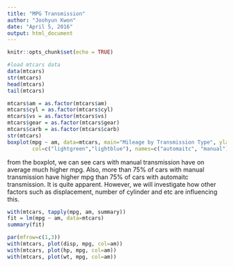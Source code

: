 ```yaml
---
title: "MPG Transmission"
author: "Joohyun Kwon"
date: "April 5, 2016"
output: html_document
---
```


```r
knitr::opts_chunk$set(echo = TRUE)
```

```r
#load mtcars data
data(mtcars)
str(mtcars)
head(mtcars)
tail(mtcars)

```


```r
mtcars$am = as.factor(mtcars$am)
mtcars$cyl = as.factor(mtcars$cyl)
mtcars$vs = as.factor(mtcars$vs)
mtcars$gear = as.factor(mtcars$gear)
mtcars$carb = as.factor(mtcars$carb)
str(mtcars)
boxplot(mpg ~ am, data=mtcars, main="Mileage by Transmission Type", ylab="MPG (Mile per Gallon)",
        col=c("lightgreen","lightblue"), names=c("automaitc", "manual"))
```

from the boxplot, we can see cars with manual transmission have on average much higher mpg. Also, more than 75% of cars with manual transmission have higher mpg than 75% of cars with automaitc transmission. It is quite apparent. However, we will investigate how other factors such as displacement, number of cylinder and etc are influencing this.

```r
with(mtcars, tapply(mpg, am, summary))
fit = lm(mpg ~ am, data=mtcars)
summary(fit)
```

```r
par(mfrow=c(1,3))
with(mtcars, plot(disp, mpg, col=am))
with(mtcars, plot(hp, mpg, col=am))
with(mtcars, plot(wt, mpg, col=am))
```

